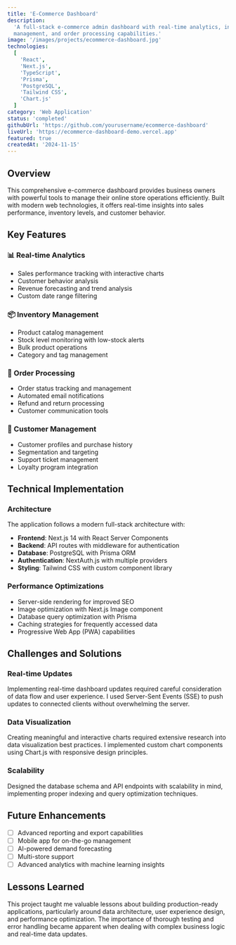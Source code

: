 ```yaml
---
title: 'E-Commerce Dashboard'
description:
  'A full-stack e-commerce admin dashboard with real-time analytics, inventory
  management, and order processing capabilities.'
image: '/images/projects/ecommerce-dashboard.jpg'
technologies:
  [
    'React',
    'Next.js',
    'TypeScript',
    'Prisma',
    'PostgreSQL',
    'Tailwind CSS',
    'Chart.js'
  ]
category: 'Web Application'
status: 'completed'
githubUrl: 'https://github.com/yourusername/ecommerce-dashboard'
liveUrl: 'https://ecommerce-dashboard-demo.vercel.app'
featured: true
createdAt: '2024-11-15'
---
```


## Overview

This comprehensive e-commerce dashboard provides business owners with powerful
tools to manage their online store operations efficiently. Built with modern web
technologies, it offers real-time insights into sales performance, inventory
levels, and customer behavior.

## Key Features

### 📊 Real-time Analytics

- Sales performance tracking with interactive charts
- Customer behavior analysis
- Revenue forecasting and trend analysis
- Custom date range filtering

### 📦 Inventory Management

- Product catalog management
- Stock level monitoring with low-stock alerts
- Bulk product operations
- Category and tag management

### 🛒 Order Processing

- Order status tracking and management
- Automated email notifications
- Refund and return processing
- Customer communication tools

### 👥 Customer Management

- Customer profiles and purchase history
- Segmentation and targeting
- Support ticket management
- Loyalty program integration

## Technical Implementation

### Architecture

The application follows a modern full-stack architecture with:

- **Frontend**: Next.js 14 with React Server Components
- **Backend**: API routes with middleware for authentication
- **Database**: PostgreSQL with Prisma ORM
- **Authentication**: NextAuth.js with multiple providers
- **Styling**: Tailwind CSS with custom component library

### Performance Optimizations

- Server-side rendering for improved SEO
- Image optimization with Next.js Image component
- Database query optimization with Prisma
- Caching strategies for frequently accessed data
- Progressive Web App (PWA) capabilities

## Challenges and Solutions

### Real-time Updates

Implementing real-time dashboard updates required careful consideration of data
flow and user experience. I used Server-Sent Events (SSE) to push updates to
connected clients without overwhelming the server.

### Data Visualization

Creating meaningful and interactive charts required extensive research into data
visualization best practices. I implemented custom chart components using
Chart.js with responsive design principles.

### Scalability

Designed the database schema and API endpoints with scalability in mind,
implementing proper indexing and query optimization techniques.

## Future Enhancements

- [ ] Advanced reporting and export capabilities
- [ ] Mobile app for on-the-go management
- [ ] AI-powered demand forecasting
- [ ] Multi-store support
- [ ] Advanced analytics with machine learning insights

## Lessons Learned

This project taught me valuable lessons about building production-ready
applications, particularly around data architecture, user experience design, and
performance optimization. The importance of thorough testing and error handling
became apparent when dealing with complex business logic and real-time data
updates.
